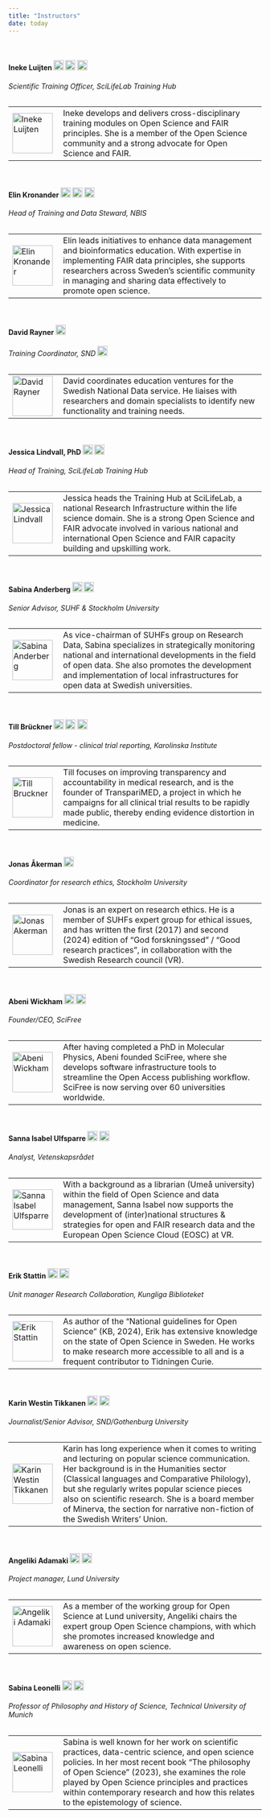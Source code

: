 ```yaml
---
title: "Instructors"
date: today
---
```



<br/>


#### Ineke Luijten <a href="https://orcid.org/0000-0001-5768-275X" rel="orcid"><img src="img/ORCID_Logomark.png" alt="" width="20" height="20"/></a> <a href="https://www.linkedin.com/in/inekeluijten/?originalSubdomain=se" rel="LinkedIn"><img src="img/Linkedin.png" alt="" width="20" height="20"/></a> <a href="https://github.com/InekeL" rel="GitHub"><img src="img/Github.png" alt="" width="20" height="20"/></a>  
###### Scientific Training Officer, SciLifeLab Training Hub  

<table>
<tr>
    <td style="width: 20%;"><img src="img/InekeLuijten.png" alt="Ineke Luijten" width="80"></td>
    <td style="width: 80%;">Ineke develops and delivers cross-disciplinary training modules on Open Science and FAIR principles. She is a member of the Open Science community and a strong advocate for Open Science and FAIR. </td>
</tr>
</table>
  
    
<br/>


#### Elin Kronander <a href="https://orcid.org/0000-0003-0280-6318" rel="orcid"><img src="img/ORCID_Logomark.png" alt="" width="20" height="20"/></a> <a href="https://www.linkedin.com/in/elin-kronander/" rel="LinkedIn"><img src="img/Linkedin.png" alt="" width="20" height="20"/></a> <a href="https://github.com/elinkronander" rel="GitHub"><img src="img/Github.png" alt="" width="20" height="20"/></a>  
###### Head of Training and Data Steward, NBIS  

<table>
<tr>
    <td style="width: 20%;"><img src="img/ElinKronander.png" alt="Elin Kronander" width="80"></td>
    <td style="width: 80%;"> Elin leads initiatives to enhance data management and bioinformatics education. With expertise in implementing FAIR data principles, she supports researchers across Sweden's scientific community in managing and sharing data effectively to promote open science.  </td>
</tr>
</table>

<br/>


#### David Rayner <a href="https://orcid.org/0000-0003-0545-3634" rel="orcid"><img src="img/ORCID_Logomark.png" alt="" width="20" height="20"/></a>  
###### Training Coordinator, SND <a href="https://snd.se/en"><img src="img/SND_logotyp_eng.png" alt="" width="20" height="20"></a>

<table>
<tr>
    <td style="width: 20%;"><img src="img/DavidRayner.jpg" alt="David Rayner" width="80"></td>
    <td style="width: 80%;"> David coordinates education ventures for the Swedish National Data service. He liaises with researchers and domain specialists to identify new functionality and training needs.   </td>
</tr>
</table>
  
<br/>


#### Jessica Lindvall, PhD  <a href="https://orcid.org/0000-0002-5042-8481" rel="orcid"><img src="img/ORCID_Logomark.png" alt="" width="20" height="20"/></a> <a href="https://se.linkedin.com/in/jessica-lindvall-310a8132" rel="LinkedIn"><img src="img/Linkedin.png" alt="" width="20" height="20"/></a>
###### Head of Training, SciLifeLab Training Hub   

<table>
<tr>
    <td style="width: 20%;"><img src="img/JessicaLindvall.jpg" alt="Jessica Lindvall" width="80"></td>
    <td style="width: 80%;">Jessica heads the Training Hub at SciLifeLab, a national Research Infrastructure within the life science domain. She is a strong Open Science and FAIR advocate involved in various national and international Open Science and FAIR capacity building and upskilling work. </td>
</tr>
</table>
  
    
<br/>


#### Sabina Anderberg <a href="https://orcid.org/0000-0002-3344-8130" rel="orcid"><img src="img/ORCID_Logomark.png" alt="" width="20" height="20"/></a> <a href="https://www.linkedin.com/in/sabina-anderberg-0a393960/" rel="LinkedIn"><img src="img/Linkedin.png" alt="" width="20" height="20"/></a> 
###### Senior Advisor, SUHF & Stockholm University   

<table>
<tr>
    <td style="width: 20%;"><img src="img/SabinaAnderberg.jpg" alt="Sabina Anderberg" width="80"></td>
    <td style="width: 80%;"> As vice-chairman of SUHFs group on Research Data, Sabina specializes in strategically monitoring national and international developments in the field of open data. She also promotes the development and implementation of local infrastructures for open data at Swedish universities.
  </td>
</tr>
</table>
  
    
<br/>

#### Till Brückner <a href="https://orcid.org/0000-0001-9346-3319" rel="orcid"><img src="img/ORCID_Logomark.png" alt="" width="20" height="20"/></a> <a href="https://www.linkedin.com/in/tillbruckner/?originalSubdomain=uk" rel="LinkedIn"><img src="img/Linkedin.png" alt="" width="20" height="20"/></a> <a href="https://github.com/TillBruckner" rel="GitHub"><img src="img/Github.png" alt="" width="20" height="20"/></a>  
###### Postdoctoral fellow - clinical trial reporting, Karolinska Institute   

<table>
<tr>
    <td style="width: 20%;"><img src="img/TillBruckner.png" alt="Till Bruckner" width="80"></td>
    <td style="width: 80%;"> Till focuses on improving transparency and accountability in medical research, and is the founder of TranspariMED, a project in which he campaigns for all clinical trial results to be rapidly made public, thereby ending evidence distortion in medicine. </td>
</tr>
</table>
  
    
<br/>

#### Jonas Åkerman <a href="https://www.linkedin.com/in/jonas-åkerman-a30a7b190/" rel="LinkedIn"><img src="img/Linkedin.png" alt="" width="20" height="20"/></a>  
###### Coordinator for research ethics, Stockholm University  

<table>
<tr>
    <td style="width: 20%;"><img src="img/JonasAkerman.jpg" alt="Jonas Akerman" width="80"></td>
    <td style="width: 80%;"> Jonas is an expert on research ethics. He is a member of SUHFs expert group for ethical issues, and has written the first (2017) and second (2024) edition of “God forskningssed” / “Good research practices”, in collaboration with the Swedish Research council (VR). </td>
</tr>
</table>
  
    
<br/>

#### Abeni Wickham <a href="https://orcid.org/0000-0002-2106-0665" rel="orcid"><img src="img/ORCID_Logomark.png" alt="" width="20" height="20"/></a> <a href="https://www.linkedin.com/in/abeni-wickham-phd-a8220620/" rel="LinkedIn"><img src="img/Linkedin.png" alt="" width="20" height="20"/></a>  
###### Founder/CEO, SciFree 

<table>
<tr>
    <td style="width: 20%;"><img src="img/AbeniWickham.jpeg" alt="Abeni Wickham" width="80"></td>
    <td style="width: 80%;"> After having completed a PhD in Molecular Physics, Abeni founded SciFree, where she develops software infrastructure tools to streamline the Open Access publishing workflow. SciFree is now serving over 60 universities worldwide. </td>
</tr>
</table>
  
    
<br/>

#### Sanna Isabel Ulfsparre <a href="https://orcid.org/0000-0002-4474-8366" rel="orcid"><img src="img/ORCID_Logomark.png" alt="" width="20" height="20"/></a> <a href="https://www.linkedin.com/in/sanna-isabel-ulfsparre/" rel="LinkedIn"><img src="img/Linkedin.png" alt="" width="20" height="20"/></a>  
###### Analyst, Vetenskapsrådet 

<table>
<tr>
    <td style="width: 20%;"><img src="img/SannaIsabelUlfsparre.jpg" alt="Sanna Isabel Ulfsparre" width="80"></td>
    <td style="width: 80%;"> With a background as a librarian (Umeå university) within the field of Open Science and data management, Sanna Isabel now supports the development of (inter)national structures & strategies for open and FAIR research data and the European Open Science Cloud (EOSC) at VR.  </td>
</tr>
</table>


<br/>

#### Erik Stattin <a href="https://orcid.org/0000-0002-1520-2022" rel="orcid"><img src="img/ORCID_Logomark.png" alt="" width="20" height="20"/></a> <a href="https://www.linkedin.com/in/erik-stattin-351b361/" rel="LinkedIn"><img src="img/Linkedin.png" alt="" width="20" height="20"/></a>  
###### Unit manager *Research Collaboration*, Kungliga Biblioteket 

<table>
<tr>
    <td style="width: 20%;"><img src="img/ErikStattin.jpg" alt="Erik Stattin" width="80"></td>
    <td style="width: 80%;"> As author of the “National guidelines for Open Science” (KB, 2024), Erik has extensive knowledge on the state of Open Science in Sweden. He works to make research more accessible to all and is a frequent contributor to Tidningen Curie. </td>
</tr>
</table>


<br/>

#### Karin Westin Tikkanen <a href="https://orcid.org/0000-0002-9101-0479" rel="orcid"><img src="img/ORCID_Logomark.png" alt="" width="20" height="20"/></a> <a href="https://www.linkedin.com/in/karin-westin-tikkanen/"><img src="img/Linkedin.png" alt="" width="20" height="20"/></a>  
###### Journalist/Senior Advisor, SND/Gothenburg University

<table>
<tr>
    <td style="width: 20%;"><img src="img/KarinWestinTikkanen.jpg" alt="Karin Westin Tikkanen" width="80"></td>
    <td style="width: 80%;"> Karin has long experience when it comes to writing and lecturing on popular science communication. Her background is in the Humanities sector (Classical languages and Comparative Philology), but she regularly writes popular science pieces also on scientific research. She is a board member of Minerva, the section for narrative non-fiction of the Swedish Writers’ Union. </td>
</tr>
</table>


<br/>

#### Angeliki Adamaki <a href="https://orcid.org/0000-0001-7070-8352" rel="orcid"><img src="img/ORCID_Logomark.png" alt="" width="20" height="20"/></a> <a href="https://www.linkedin.com/in/angeliki-adamaki/" rel="LinkedIn"><img src="img/Linkedin.png" alt="" width="20" height="20"/></a>  
###### Project manager, Lund University 

<table>
<tr>
    <td style="width: 20%;"><img src="img/AngelikiAdamaki.png" alt="Angeliki Adamaki" width="80"></td>
    <td style="width: 80%;"> As a member of the working group for Open Science at Lund university, Angeliki chairs the expert group Open Science champions, with which she promotes increased knowledge and awareness on open science. </td>
</tr>
</table>


<br/>

#### Sabina Leonelli <a href="https://orcid.org/0000-0002-7815-6609" rel="orcid"><img src="img/ORCID_Logomark.png" alt="" width="20" height="20"/></a> <a href="https://www.linkedin.com/in/sabina-leonelli-a878673b/" rel="LinkedIn"><img src="img/Linkedin.png" alt="" width="20" height="20"/></a>  
###### Professor of Philosophy and History of Science, Technical University of Munich 

<table>
<tr>
    <td style="width: 20%;"><img src="img/SabinaLeonelli.jpg" alt="Sabina Leonelli" width="80"></td>
    <td style="width: 80%;"> Sabina is well known for her work on scientific practices, data-centric science, and open science policies. In her most recent book “The philosophy of Open Science” (2023), she examines the role played by Open Science principles and practices within contemporary research and how this relates to the epistemology of science.  </td>
</tr>
</table>
  




